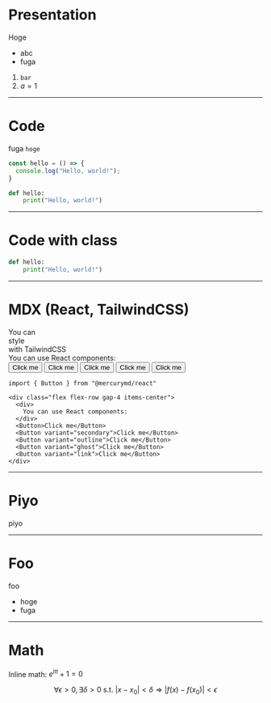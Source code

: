 
# Presentation

Hoge

- abc
- fuga

1. `bar`
2. $a=1$

---

# Code

fuga `hoge`

```ts
const hello = () => {
  console.log("Hello, world!");
}
```

```python title="hello.py" showLineNumbers
def hello:
    print("Hello, world!")
```

---

# Code with class

```python class="m-4 border-blue-400 shadow-lg shadow-blue-200 dark:shadow-blue-900" title="hello.py"
def hello:
    print("Hello, world!")
```

---

# MDX (React, TailwindCSS)

<div class="space-y-8">
  <div class="flex flex-row items-center gap-1">
    <span class="text-red-600 underline">You</span>
    <span class="text-green-500 italic hover:bg-red-400 font-serif">can</span>
    <div class="bg-gradient-to-r from-cyan-600 to-blue-500 p-1 rounded-sm text-white animate-bounce">style</div>
    <span class="border p-1 rounded-full hover:bg-muted font-mono">with</span>
    <span class="bg-gradient-to-r from-indigo-500 via-purple-500 to-pink-500 rounded-md p-1 animate-pulse">TailwindCSS</span>
  </div>

  <div class="flex flex-row gap-4 items-center">
    <div>
      You can use React components:
    </div>
    <Button>Click me</Button>
    <Button variant="secondary">Click me</Button>
    <Button variant="outline">Click me</Button>
    <Button variant="ghost">Click me</Button>
    <Button variant="link">Click me</Button>
  </div>

  ```mdx
  import { Button } from "@mercurymd/react"

  <div class="flex flex-row gap-4 items-center">
    <div>
      You can use React components:
    </div>
    <Button>Click me</Button>
    <Button variant="secondary">Click me</Button>
    <Button variant="outline">Click me</Button>
    <Button variant="ghost">Click me</Button>
    <Button variant="link">Click me</Button>
  </div>
  ```
</div>

---

# Piyo

piyo

---

# Foo

foo

- hoge
- fuga

---

# Math

Inline math: $e^{i\pi} + 1 = 0$

$$
\forall \epsilon > 0, \exists \delta > 0 \text{ s.t. } |x - x_0| < \delta \Rightarrow |f(x) - f(x_0)| < \epsilon
$$

